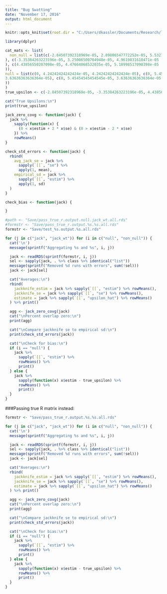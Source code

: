 ```yaml
---
title: "Bug Swatting"
date: "November 17, 2016"
output: html_document
---
```


```r
knitr::opts_knit$set(root.dir = "C:/Users/dkassler/Documents/Research/ldreg")

```

```r
library(dplyr)

cat_mats <- list(
  non_null = list(c(-2.84507392318969e-05, 2.89806547772252e-05, 5.53275106305426e-05
), c(-3.35384263223196e-05, 3.25006500704948e-05, 4.9619831610471e-05
), c(4.43856550207098e-05, 4.47664068532035e-05, 5.18998517090398e-05
)),
null = list(c(0, 4.24242424242424e-05, 4.24242424242424e-05), c(0, 5.45454545454545e-05,
3.63636363636364e-05), c(0, 5.45454545454545e-05, 3.63636363636364e-05
))
)
true_upsilon <- c(-2.84507392318969e-05, -3.35384263223196e-05, 4.43856550207098e-05)

cat("True Upsilons:\n")
print(true_upsilon)

jack_zero_covg <- function(jack) {
  jack %>%
    sapply(function(x) {
      (0 < x$estim + 2 * x$se) & (0 > x$estim - 2 * x$se)
    }) %>%
    rowMeans()
}

check_std_errors <- function(jack) {
  rbind(
    avg_jack_se = jack %>%
      sapply(`[[`, "se") %>%
      apply(1, mean),
    empirical_sd = jack %>%
      sapply(`[[`, "estim") %>%
      apply(1, sd)
  )
}

check_bias <- function(jack) {

}

#path <- "Save/pass_true_r.output.null.jack_wt.all.rds"
#formstr <- "Save/pass_true_r.output.%s.%s.all.rds"
formstr <- "Save/test_%s.output.%s.all.rds"

for (j in c("jack", "jack_wt")) for (i in c("null", "non_null")) {
  cat('\n')
  message(sprintf("Aggregating %s and %s", i, j))

  jack <- readRDS(sprintf(formstr, i, j))
  sel <- sapply(jack, . %>% class %>% identical("list"))
  message(sprintf("Removed %d runs with errors", sum(!sel)))
  jack <- jack[sel]

  cat("Averages:\n")
  rbind(
    jackknife_estim = jack %>% sapply(`[[`, "estim") %>% rowMeans(),
    jackknife_se = jack %>% sapply(`[[`, "se") %>% rowMeans(),
    estimate = jack %>% sapply(`[[`, "upsilon_hat") %>% rowMeans()
  ) %>% print()

  agg <- jack_zero_covg(jack)
  cat("\nPercent overlap zero:\n")
  print(agg)

  cat("\nCompare jackknife se to empirical sd:\n")
  print(check_std_errors(jack))

  cat("\nCheck for bias:\n")
  if (i == "null") {
    jack %>%
      sapply(`[[`, "estim") %>%
      rowMeans() %>%
      print()
  } else {
    jack %>%
      sapply(function(x) x$estim - true_upsilon) %>%
      rowMeans() %>%
      print()
  }
}

```

###Passing true R matrix instead:

```r
formstr <- "Save/pass_true_r.output.%s.%s.all.rds"

for (j in c("jack", "jack_wt")) for (i in c("null", "non_null")) {
  cat('\n')
  message(sprintf("Aggregating %s and %s", i, j))

  jack <- readRDS(sprintf(formstr, i, j))
  sel <- sapply(jack, . %>% class %>% identical("list"))
  message(sprintf("Removed %d runs with errors", sum(!sel)))
  jack <- jack[sel]

  cat("Averages:\n")
  rbind(
    jackknife_estim = jack %>% sapply(`[[`, "estim") %>% rowMeans(),
    jackknife_se = jack %>% sapply(`[[`, "se") %>% rowMeans(),
    estimate = jack %>% sapply(`[[`, "upsilon_hat") %>% rowMeans()
  ) %>% print()

  agg <- jack_zero_covg(jack)
  cat("\nPercent overlap zero:\n")
  print(agg)

  cat("\nCompare jackknife se to empirical sd:\n")
  print(check_std_errors(jack))

  cat("\nCheck for bias:\n")
  if (i == "null") {
    jack %>%
      sapply(`[[`, "estim") %>%
      rowMeans() %>%
      print()
  } else {
    jack %>%
      sapply(function(x) x$estim - true_upsilon) %>%
      rowMeans() %>%
      print()
  }
}


```

